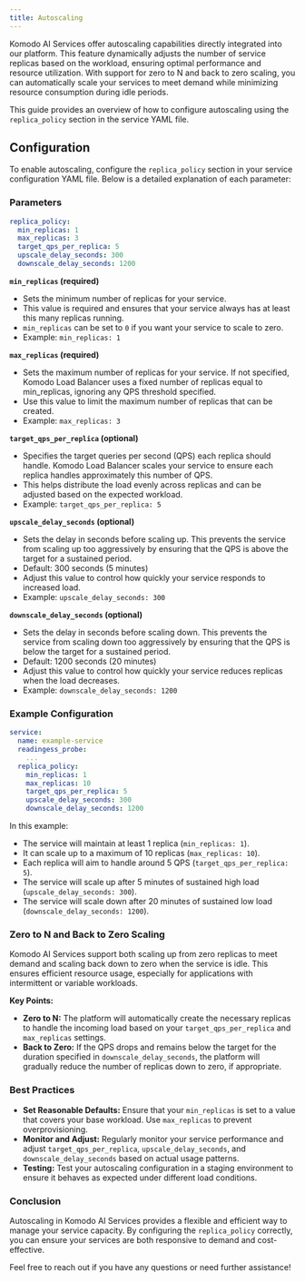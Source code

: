 ```yaml
---
title: Autoscaling
---
```


Komodo AI Services offer autoscaling capabilities directly integrated into our platform. This feature dynamically adjusts the number of service replicas based on the workload, ensuring optimal performance and resource utilization. With support for zero to N and back to zero scaling, you can automatically scale your services to meet demand while minimizing resource consumption during idle periods.

This guide provides an overview of how to configure autoscaling using the `replica_policy` section in the service YAML file.

## Configuration

To enable autoscaling, configure the `replica_policy` section in your service configuration YAML file. Below is a detailed explanation of each parameter:

### Parameters

```yaml
replica_policy:
  min_replicas: 1
  max_replicas: 3
  target_qps_per_replica: 5
  upscale_delay_seconds: 300
  downscale_delay_seconds: 1200
```

**`min_replicas` (required)**

- Sets the minimum number of replicas for your service.
- This value is required and ensures that your service always has at least this many replicas running.
- `min_replicas` can be set to `0` if you want your service to scale to zero.
- Example: `min_replicas: 1`

**`max_replicas` (required)**

- Sets the maximum number of replicas for your service. If not specified, Komodo Load Balancer uses a fixed number of replicas equal to min_replicas, ignoring any QPS threshold specified.
- Use this value to limit the maximum number of replicas that can be created.
- Example: `max_replicas: 3`

**`target_qps_per_replica` (optional)**
- Specifies the target queries per second (QPS) each replica should handle. Komodo Load Balancer scales your service to ensure each replica handles approximately this number of QPS.
- This helps distribute the load evenly across replicas and can be adjusted based on the expected workload.
- Example: `target_qps_per_replica: 5`


**`upscale_delay_seconds` (optional)**
- Sets the delay in seconds before scaling up. This prevents the service from scaling up too aggressively by ensuring that the QPS is above the target for a sustained period.
- Default: 300 seconds (5 minutes)
- Adjust this value to control how quickly your service responds to increased load.
- Example: `upscale_delay_seconds: 300`


**`downscale_delay_seconds` (optional)**
- Sets the delay in seconds before scaling down. This prevents the service from scaling down too aggressively by ensuring that the QPS is below the target for a sustained period.
- Default: 1200 seconds (20 minutes)
- Adjust this value to control how quickly your service reduces replicas when the load decreases.
- Example: `downscale_delay_seconds: 1200`

### Example Configuration

```yaml
service:
  name: example-service
  readingess_probe:
    ...
  replica_policy:
    min_replicas: 1
    max_replicas: 10
    target_qps_per_replica: 5
    upscale_delay_seconds: 300
    downscale_delay_seconds: 1200
```

In this example:

- The service will maintain at least 1 replica (`min_replicas: 1`).
- It can scale up to a maximum of 10 replicas (`max_replicas: 10`).
- Each replica will aim to handle around 5 QPS (`target_qps_per_replica: 5`).
- The service will scale up after 5 minutes of sustained high load (`upscale_delay_seconds: 300`).
- The service will scale down after 20 minutes of sustained low load (`downscale_delay_seconds: 1200`).

### Zero to N and Back to Zero Scaling

Komodo AI Services support both scaling up from zero replicas to meet demand and scaling back down to zero when the service is idle. This ensures efficient resource usage, especially for applications with intermittent or variable workloads.

**Key Points:**
- **Zero to N:** The platform will automatically create the necessary replicas to handle the incoming load based on your `target_qps_per_replica` and `max_replicas` settings.
- **Back to Zero:** If the QPS drops and remains below the target for the duration specified in `downscale_delay_seconds`, the platform will gradually reduce the number of replicas down to zero, if appropriate.

### Best Practices
- **Set Reasonable Defaults:** Ensure that your `min_replicas` is set to a value that covers your base workload. Use `max_replicas` to prevent overprovisioning.
- **Monitor and Adjust:** Regularly monitor your service performance and adjust `target_qps_per_replica`, `upscale_delay_seconds`, and `downscale_delay_seconds` based on actual usage patterns.
- **Testing:** Test your autoscaling configuration in a staging environment to ensure it behaves as expected under different load conditions.

### Conclusion

Autoscaling in Komodo AI Services provides a flexible and efficient way to manage your service capacity. By configuring the `replica_policy` correctly, you can ensure your services are both responsive to demand and cost-effective.

Feel free to reach out if you have any questions or need further assistance!
